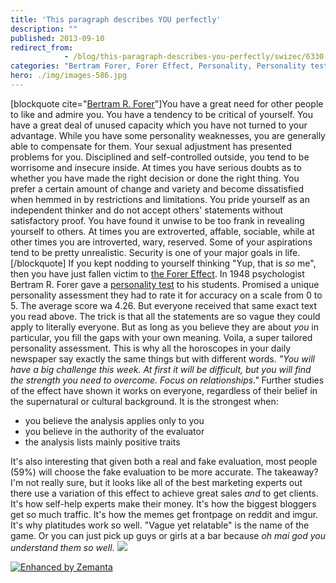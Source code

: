```yaml
---
title: 'This paragraph describes YOU perfectly'
description: ""
published: 2013-09-10
redirect_from: 
            - /blog/this-paragraph-describes-you-perfectly/swizec/6330
categories: "Bertram Forer, Forer Effect, Personality, Personality test, Psychology, Social Sciences, Uncategorized"
hero: ./img/images-586.jpg
---
```

\[blockquote cite=&quot;[Bertram R. Forer](http://en.wikipedia.org/wiki/Bertram_Forer "Bertram Forer")&quot;]You have a great need for other people to like and admire you. You have a tendency to be critical of yourself. You have a great deal of unused capacity which you have not turned to your advantage. While you have some personality weaknesses, you are generally able to compensate for them. Your sexual adjustment has presented problems for you. Disciplined and self-controlled outside, you tend to be worrisome and insecure inside. At times you have serious doubts as to whether you have made the right decision or done the right thing. You prefer a certain amount of change and variety and become dissatisfied when hemmed in by restrictions and limitations. You pride yourself as an independent thinker and do not accept others&#x27; statements without satisfactory proof. You have found it unwise to be too frank in revealing yourself to others. At times you are extroverted, affable, sociable, while at other times you are introverted, wary, reserved. Some of your aspirations tend to be pretty unrealistic. Security is one of your major goals in life.\[/blockquote] If you kept nodding to yourself thinking &quot;Yup, that is _so_ me&quot;, then you have just fallen victim to [the Forer Effect](http://en.wikipedia.org/wiki/Forer_effect "Forer effect"). In 1948 psychologist Bertram R. Forer gave a [personality test](http://en.wikipedia.org/wiki/Personality_test "Personality test") to his students. Promised a unique personality assessment they had to rate it for accuracy on a scale from 0 to 5. The average score wa 4.26. But everyone received that same exact text you read above. The trick is that all the statements are so vague they could apply to literally everyone. But as long as you believe they are about _you_ in particular, you fill the gaps with your own meaning. Voila, a super tailored personality assessment. This is why all the horoscopes in your daily newspaper say exactly the same things but with different words. _&quot;You will have a big challenge this week. At first it will be difficult, but you will find the strength you need to overcome. Focus on relationships.&quot;_ Further studies of the effect have shown it works on everyone, regardless of their belief in the supernatural or cultural background. It is the strongest when:

- you believe the analysis applies only to you
- you believe in the authority of the evaluator
- the analysis lists mainly positive traits

It&#x27;s also interesting that given both a real and fake evaluation, most people (59%) will choose the fake evaluation to be more accurate. The takeaway? I&#x27;m not really sure, but it looks like all of the best marketing experts out there use a variation of this effect to achieve great sales _and_ to get clients. It&#x27;s how self-help experts make their money. It&#x27;s how the biggest bloggers get so much traffic. It&#x27;s how the memes get frontpage on reddit and imgur. It&#x27;s why platitudes work so well. &quot;Vague yet relatable&quot; is the name of the game. Or you can just pick up guys or girls at a bar because _oh mai god you understand them so well_. ![](./img/images-586.jpg)

[![Enhanced by Zemanta](http://img.zemanta.com/zemified_e.png?x-id=401f4845-6d7b-46ee-b466-5720321e5555)](http://www.zemanta.com/?px "Enhanced by Zemanta")